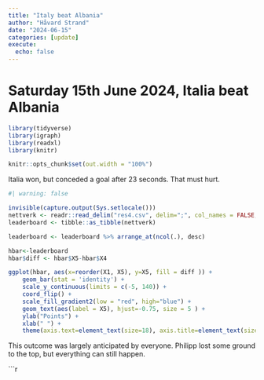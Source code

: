 ```yaml
---
title: "Italy beat Albania"
author: "Håvard Strand"
date: "2024-06-15"
categories: [update]
execute:
  echo: false
---
```


# Saturday 15th June 2024, Italia beat Albania

```r

library(tidyverse)
library(igraph)
library(readxl)
library(knitr)

knitr::opts_chunk$set(out.width = "100%")

```

Italia won, but conceded a goal after 23 seconds. That must hurt. 



```r
#| warning: false

invisible(capture.output(Sys.setlocale()))
nettverk <- readr::read_delim("res4.csv", delim=";", col_names = FALSE, locale = locale(encoding = "UTF-8"))
leaderboard <- tibble::as_tibble(nettverk)

leaderboard <- leaderboard %>% arrange_at(ncol(.), desc)

hbar<-leaderboard 
hbar$diff <- hbar$X5-hbar$X4

ggplot(hbar, aes(x=reorder(X1, X5), y=X5, fill = diff )) + 
    geom_bar(stat = 'identity') + 
    scale_y_continuous(limits = c(-5, 140)) +
    coord_flip() + 
    scale_fill_gradient2(low = "red", high="blue") +
    geom_text(aes(label = X5), hjust=-0.75, size = 5 ) + 
    ylab("Points") +
    xlab(" ") +
    theme(axis.text=element_text(size=18), axis.title=element_text(size=18,face="bold"))
```
This outcome was largely anticipated by everyone. Philipp lost some ground to the top, but everything can still happen. 

```r




